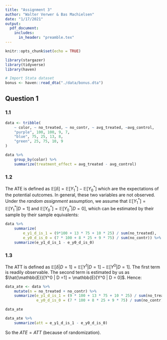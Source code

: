 ```yaml
---
title: "Assignment 3"
author: "Walter Verwer & Bas Machielsen"
date: "1/17/2021"
output:
  pdf_document:
    includes:
      in_header: "preamble.tex"
---
```


```r
knitr::opts_chunk$set(echo = TRUE)

library(stargazer)
library(tidyverse)
library(haven)

# Import Stata dataset
bonus <- haven::read_dta("./data/bonus.dta")
```

## Question 1

### 1.1

```r
data <- tribble(
    ~ color, ~ no_treated, ~ no_contr, ~ avg_treated, ~avg_control,
    "purple", 100, 100, 9, 7,
    "blue", 75, 25, 13, 8,
    "green", 25, 75, 10, 9
)

data %>%
    group_by(color) %>%
    summarize(treatment_effect = avg_treated - avg_control)

```

### 1.2

The ATE is defined as $\mathbb{E}[\delta] = \mathbb{E}[Y^*_1] - \mathbb{E}[Y^*_0]$ which are the expectations of the potential outcomes. In general, these two variables are not observed. Under the _random assignment_ assumption, we assume that $\mathbb{E}[Y_1^*] = \mathbb{E}[Y_1^* | D = 1]$ and $\mathbb{E}[Y_0^*] = \mathbb{E}[Y_0^* | D = 0]$, which can be estimated by their sample by their sample equivalents:

```r
data %>%
    summarize(
        e_y1_d_is_1 = (9*100 + 13 * 75 + 10 * 25) / sum(no_treated),
        e_y0_d_is_0 = (7 * 100 + 8 * 25 + 9 * 75) / sum(no_contr)) %>%
    summarize(e_y1_d_is_1 - e_y0_d_is_0)

```

### 1.3

The ATT is defined as $\mathbb{E}[\delta | D = 1] = \mathbb{E}[Y^1 | D =1] - \mathbb{E}[Y^0 | D=1]$. The first term is readily observable. The second term is estimated by us as $\hat{\mathbb{E}}[Y^0 | D =1] = \mathbb{E}[Y^0 | D = 0]$. Hence:

```r
data_ate <- data %>%
    mutate(n = no_treated + no_contr) %>%
    summarize(e_y1_d_is_1 = (9 * 100 + 13 * 75 + 10 * 25) / sum(no_treated),
              e_y0_d_is_0 = (7 * 100 + 8 * 25 + 9 * 75) / sum(no_contr))

data_ate 

data_ate %>%
    summarize(att = e_y1_d_is_1 - e_y0_d_is_0)
```

So the $ATE = ATT$ (because of randomization). 
